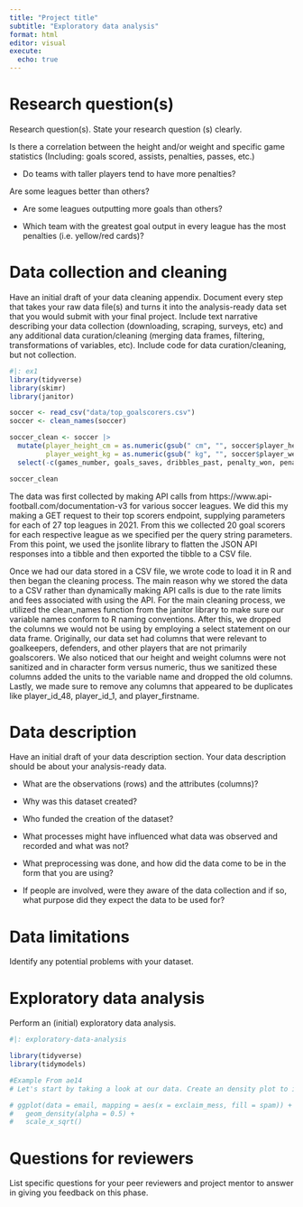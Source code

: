 ```yaml
---
title: "Project title"
subtitle: "Exploratory data analysis"
format: html
editor: visual
execute:
  echo: true
---
```


# Research question(s)

Research question(s). State your research question (s) clearly.

Is there a correlation between the height and/or weight and specific game statistics (Including: goals scored, assists, penalties, passes, etc.)

-   Do teams with taller players tend to have more penalties?

Are some leagues better than others?

-   Are some leagues outputting more goals than others?

-   Which team with the greatest goal output in every league has the most penalties (i.e. yellow/red cards)?

# Data collection and cleaning

Have an initial draft of your data cleaning appendix. Document every step that takes your raw data file(s) and turns it into the analysis-ready data set that you would submit with your final project. Include text narrative describing your data collection (downloading, scraping, surveys, etc) and any additional data curation/cleaning (merging data frames, filtering, transformations of variables, etc). Include code for data curation/cleaning, but not collection.

```r
#|: ex1
library(tidyverse)
library(skimr)
library(janitor)

soccer <- read_csv("data/top_goalscorers.csv")
soccer <- clean_names(soccer)

soccer_clean <- soccer |>
  mutate(player_height_cm = as.numeric(gsub(" cm", "", soccer$player_height)),
         player_weight_kg = as.numeric(gsub(" kg", "", soccer$player_weight))) |>
  select(-c(games_number, goals_saves, dribbles_past, penalty_won, penalty_commited, player_height, player_weight, penalty_saved, player_id_1, player_id_48, player_firstname))

soccer_clean
```

The data was first collected by making API calls from https://www.api-football.com/documentation-v3 for various soccer leagues. We did this my making a GET request to their top scorers endpoint, supplying parameters for each of 27 top leagues in 2021. From this we collected 20 goal scorers for each respective league as we specified per the query string parameters. From this point, we used the jsonlite library to flatten the JSON API responses into a tibble and then exported the tibble to a CSV file.

Once we had our data stored in a CSV file, we wrote code to load it in R and then began the cleaning process. The main reason why we stored the data to a CSV rather than dynamically making API calls is due to the rate limits and fees associated with using the API. For the main cleaning process, we utilized the clean_names function from the janitor library to make sure our variable names conform to R naming conventions. After this, we dropped the columns we would not be using by employing a select statement on our data frame. Originally, our data set had columns that were relevant to goalkeepers, defenders, and other players that are not primarily goalscorers. We also noticed that our height and weight columns were not sanitized and in character form versus numeric, thus we sanitized these columns added the units to the variable name and dropped the old columns. Lastly, we made sure to remove any columns that appeared to be duplicates like player_id_48, player_id_1, and player_firstname.

# Data description

Have an initial draft of your data description section. Your data description should be about your analysis-ready data.

-   What are the observations (rows) and the attributes (columns)?

-   Why was this dataset created?

-   Who funded the creation of the dataset?

-   What processes might have influenced what data was observed and recorded and what was not?

-   What preprocessing was done, and how did the data come to be in the form that you are using?

-   If people are involved, were they aware of the data collection and if so, what purpose did they expect the data to be used for?

# Data limitations

Identify any potential problems with your dataset.

# Exploratory data analysis

Perform an (initial) exploratory data analysis.

```r
#|: exploratory-data-analysis 

library(tidyverse)
library(tidymodels)

#Example From ae14
# Let's start by taking a look at our data. Create an density plot to investigate the relationship between `spam` and `exclaim_mess`. Additionally, calculate the mean number of exclamation points for both spam and non-spam emails.

# ggplot(data = email, mapping = aes(x = exclaim_mess, fill = spam)) +
#   geom_density(alpha = 0.5) + 
#   scale_x_sqrt()
```

# Questions for reviewers

List specific questions for your peer reviewers and project mentor to answer in giving you feedback on this phase.
